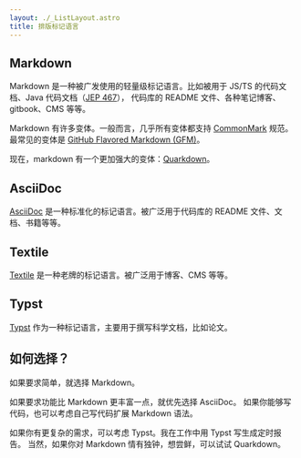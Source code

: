 ```yaml
---
layout: ./_ListLayout.astro
title: 排版标记语言
---
```


## Markdown

Markdown 是一种被广发使用的轻量级标记语言。比如被用于 JS/TS 的代码文档、Java 代码文档（[JEP 467](https://openjdk.org/jeps/467)），
代码库的 README 文件、各种笔记博客、gitbook、CMS 等等。

Markdown 有许多变体。一般而言，几乎所有变体都支持 [CommonMark](https://spec.commonmark.org/) 规范。
最常见的变体是 [GitHub Flavored Markdown (GFM)](https://github.github.com/gfm/)。

现在，markdown 有一个更加强大的变体：[Quarkdown](https://quarkdown.com/)。

## AsciiDoc

[AsciiDoc](https://asciidoc.org/) 是一种标准化的标记语言。被广泛用于代码库的 README 文件、文档、书籍等等。

## Textile

[Textile](https://textile-lang.com/) 是一种老牌的标记语言。被广泛用于博客、CMS 等等。

## Typst

[Typst](https://typst.app/) 作为一种标记语言，主要用于撰写科学文档，比如论文。

## 如何选择？

如果要求简单，就选择 Markdown。

如果要求功能比 Markdown 更丰富一点，就优先选择 AsciiDoc。
如果你能够写代码，也可以考虑自己写代码扩展 Markdown 语法。

如果你有更复杂的需求，可以考虑 Typst。我在工作中用 Typst 写生成定时报告。
当然，如果你对 Markdown 情有独钟，想尝鲜，可以试试 Quarkdown。